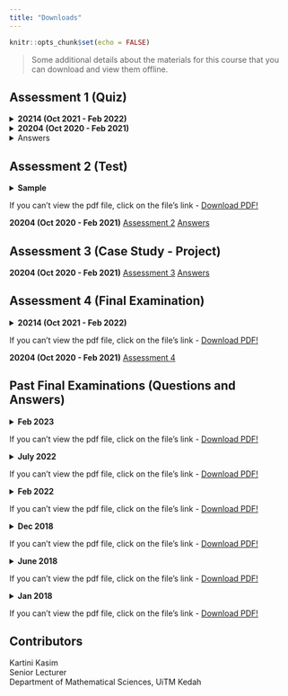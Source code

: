 ```yaml
---
title: "Downloads"
---
```


```r
knitr::opts_chunk$set(echo = FALSE)
```

> Some additional details about the materials for this course that you can download and view them offline.

## Assessment 1 (Quiz)  

<details><summary>**20214 (Oct 2021 - Feb 2022)**</summary>
<center>
<embed src="files/Assessment Repository/20214 (OCT 2021 - FEB 2022)/ASSESSMENT 1 (QUIZ)/QUESTIONS.pdf" type="application/pdf" width="100%" height="970px" />
<p>

If you can't view the pdf file, click on the file's link - <a href="files/Assessment Repository/20214 (OCT 2021 - FEB 2022)/ASSESSMENT 1 (QUIZ)/QUESTIONS.pdf"> Download PDF!</a>

</p>
</center>
</details>

<details><summary>**20204 (Oct 2020 - Feb 2021)**</summary>
<center>
<embed src="files/Assessment Repository/20204 (OCT 2020 - FEB 2021)/ASSESSMENT 1 (QUIZ)/QUESTIONS.pdf" type="application/pdf" width="100%" height="1000px" />
<p>

If you can't view the pdf file, click on the file's link - <a href="files/Assessment Repository/20204 (OCT 2020 - FEB 2021)/ASSESSMENT 1 (QUIZ)/QUESTIONS.pdf"> Download PDF!</a>

</p>
</center>
</details>

<details><summary>Answers</summary>
<center>
<embed src="files/Assessment Repository/20204 (OCT 2020 - FEB 2021)/ASSESSMENT 1 (QUIZ)/ANSWERS.pdf" type="application/pdf" width="100%" height="1000px" />
<p>

If you can't view the pdf file, click on the file's link - <a href="files/Assessment Repository/20204 (OCT 2020 - FEB 2021)/ASSESSMENT 1 (QUIZ)/ANSWERS.pdf"> Download PDF!</a>

</p>
</center>
</details>

## Assessment 2 (Test)  

<details><summary>**Sample**</summary>
<center>
<embed src="files/Assessment Repository/Sample Assessment 2 (Test).pdf" type="application/pdf" width="100%" height="1000px" />
</center>
</details>
If you can't view the pdf file, click on the file's link - [Download PDF!](files/Assessment Repository/Sample Assessment 2 (Test).pdf)  

**20204 (Oct 2020 - Feb 2021)** [Assessment 2](files/Assessment%20Repository/20204%20(OCT%202020%20-%20FEB%202021)/ASSESSMENT%202%20(TEST)/QUESTIONS.pdf) [Answers](files/Assessment%20Repository/20204%20(OCT%202020%20-%20FEB%202021)/ASSESSMENT%202%20(TEST)/ANSWERS.pdf)

## Assessment 3 (Case Study - Project)

**20204 (Oct 2020 - Feb 2021)** [Assessment 3](files/Assessment%20Repository/20204%20(OCT%202020%20-%20FEB%202021)/ASSESSMENT%203%20(CASE%20STUDY-PROJECT)/CASE%20STUDY/QUESTIONS.pdf) [Answers](files/Assessment%20Repository/20204%20(OCT%202020%20-%20FEB%202021)/ASSESSMENT%203%20(CASE%20STUDY-PROJECT)/CASE%20STUDY/ANSWERS.pdf)

## Assessment 4 (Final Examination)  

<details><summary>**20214 (Oct 2021 - Feb 2022)**</summary>
```r
knitr::include_graphics("files/Assessment Repository/20214 (OCT 2021 - FEB 2022)/FINAL/FINAL_20214.pdf")
```
</details>
If you can't view the pdf file, click on the file's link - [Download PDF!](files/Assessment Repository/20214 (OCT 2021 - FEB 2022)/FINAL/FINAL_20214.pdf)    

**20204 (Oct 2020 - Feb 2021)** [Assessment 4](files/Assessment%20Repository/20204%20(OCT%202020%20-%20FEB%202021)/ASSESSMENT%204%20(FINAL%20ASSESSMENT)/QUESTIONS.pdf)

## Past Final Examinations (Questions and Answers)  

<details><summary>**Feb 2023**</summary>
<center>
<embed src="files/Assessment Repository/Past Exams/2023 February.pdf" type="application/pdf" width="100%" height="1000px" />
</center>
</details>
If you can't view the pdf file, click on the file's link - [Download PDF!](files/Assessment Repository/Past Exams/2023 February.pdf)  

<details><summary>**July 2022**</summary>
<center>
<embed src="files/Assessment Repository/Past Exams/2022 July.pdf" type="application/pdf" width="100%" height="1000px" />
</center>
</details>
If you can't view the pdf file, click on the file's link - [Download PDF!](files/Assessment Repository/Past Exams/2022 July.pdf)  

<details><summary>**Feb 2022**</summary>
<center>
<embed src="files/Assessment Repository/Past Exams/2022 February.pdf" type="application/pdf" width="100%" height="1000px" />
</center>
</details>
If you can't view the pdf file, click on the file's link - [Download PDF!](files/Assessment Repository/Past Exams/2022 February.pdf)  

<details><summary>**Dec 2018**</summary>
<center>
<embed src="files/Assessment Repository/Past Exams/2018 December.pdf" type="application/pdf" width="100%" height="1000px" />
</center>
</details>
If you can't view the pdf file, click on the file's link - [Download PDF!](files/Assessment Repository/Past Exams/2018 December.pdf)  

<details><summary>**June 2018**</summary>
<center>
<embed src="files/Assessment Repository/Past Exams/2018 June.pdf" type="application/pdf" width="100%" height="1000px" />
</center>
</details>
If you can't view the pdf file, click on the file's link - [Download PDF!](files/Assessment Repository/Past Exams/2018 June.pdf)  

<details><summary>**Jan 2018**</summary>
<center>
<embed src="files/Assessment Repository/Past Exams/2018 January.pdf" type="application/pdf" width="100%" height="1000px" />
</center>
</details>
If you can't view the pdf file, click on the file's link - [Download PDF!](files/Assessment Repository/Past Exams/2018 January.pdf)  

## Contributors {.appendix}

Kartini Kasim\
Senior Lecturer\
Department of Mathematical Sciences, UiTM Kedah